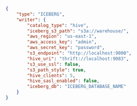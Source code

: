 ```json title="destination.json"
{
    "type": "ICEBERG",
    "writer": {
        "catalog_type": "hive",
        "iceberg_s3_path": "s3a://warehouse/",
        "aws_region": "us-east-1",
        "aws_access_key": "admin",
        "aws_secret_key": "password",
        "s3_endpoint": "http://localhost:9000",
        "hive_uri": "thrift://localhost:9083",
        "s3_use_ssl": false,
        "s3_path_style": true,
        "hive_clients": 5,
        "hive_sasl_enabled": false,
        "iceberg_db": "ICEBERG_DATABASE_NAME"
    }
}
```
